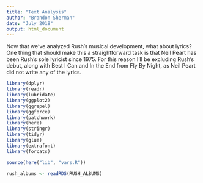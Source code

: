 ```yaml
---
title: "Text Analysis"
author: "Brandon Sherman"
date: "July 2018"
output: html_document
---
```


Now that we've analyzed Rush's musical development, what about lyrics?
One thing that should make this a straightforward task is that Neil
Peart has been Rush's sole lyricist since 1975.  For this reason I'll
be excluding Rush's debut, along with Best I Can and In the End from
Fly By Night, as Neil Peart did not write any of the lyrics.


```r
library(dplyr)
library(readr)
library(lubridate)
library(ggplot2)
library(ggrepel)
library(ggforce)
library(patchwork)
library(here)
library(stringr)
library(tidyr)
library(glue)
library(extrafont)
library(forcats)

source(here("lib", "vars.R"))

rush_albums <- readRDS(RUSH_ALBUMS)
```
